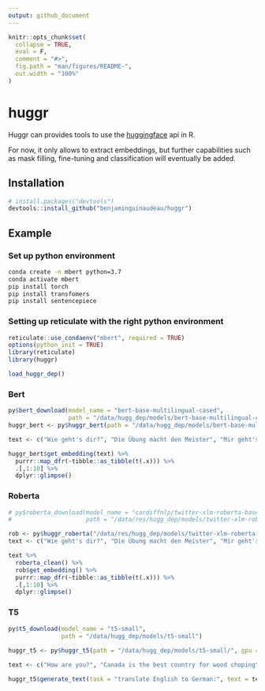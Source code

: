 ```yaml
---
output: github_document
---
```


<!-- README.md is generated from README.Rmd. Please edit that file -->

```r
knitr::opts_chunk$set(
  collapse = TRUE,
  eval = F,
  comment = "#>",
  fig.path = "man/figures/README-",
  out.width = "100%"
)

```

# huggr

<!-- badges: start -->
<!-- badges: end -->

Huggr can provides tools to use the [huggingface](https://huggingface.co/) api in R. 

For now, it only allows to extract embeddings, but further capabilities such as mask filling, fine-tuning and classification will eventually be added. 

## Installation

``` r
# install.packages("devtools")
devtools::install_github("benjaminguinaudeau/huggr")
```

## Example

### Set up python environment

```bash
conda create -n mbert python=3.7
conda activate mbert
pip install torch
pip install transfomers
pip install sentencepiece
```

### Setting up reticulate with the right python environment

```r
reticulate::use_condaenv("mbert", required = TRUE)
options(python_init = TRUE)
library(reticulate)
library(huggr)

load_huggr_dep()
```

### Bert

```r
py$bert_download(model_name = "bert-base-multilingual-cased", 
                 path = "/data/hugg_dep/models/bert-base-multilingual-cased")
huggr_bert <- py$huggr_bert(path = "/data/hugg_dep/models/bert-base-multilingual-cased", gpu = T)

text <- c("Wie geht's dir?", "Die Übung macht den Meister", "Mir geht's gut")

huggr_bert$get_embedding(text) %>%
  purrr::map_dfr(~tibble::as_tibble(t(.x))) %>%
  .[,1:10] %>%
  dplyr::glimpse()

```

### Roberta

```r
# py$roberta_download(model_name = "cardiffnlp/twitter-xlm-roberta-base",
#                     path = "/data/res/hugg_dep/models/twitter-xlm-roberta-base")

rob <- py$huggr_roberta("/data/res/hugg_dep/models/twitter-xlm-roberta-base")
text <- c("Wie geht's dir?", "Die Übung macht den Meister", "Mir geht's gut") 

text %>%
  roberta_clean() %>%
  rob$get_embedding() %>%
  purrr::map_dfr(~tibble::as_tibble(t(.x))) %>%
  .[,1:10] %>%
  dplyr::glimpse()

```


### T5

```r
py$t5_download(model_name = "t5-small", 
               path = "/data/hugg_dep/models/t5-small")
               
huggr_t5 <- py$huggr_t5(path = "/data/hugg_dep/models/t5-small/", gpu = T)

text <- c("How are you?", "Canada is the best country for wood choping", "Penguins are the cutest living animals.")

huggr_t5$generate_text(task = "translate English to German:", text = text)

```

